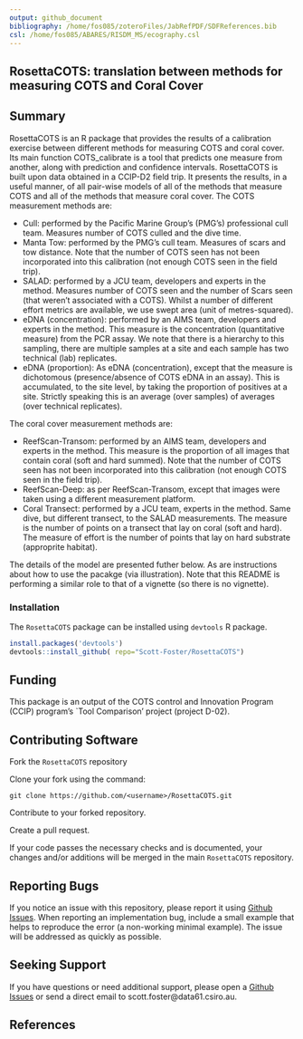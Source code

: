 ```yaml
---
output: github_document
bibliography: /home/fos085/zoteroFiles/JabRefPDF/SDFReferences.bib
csl: /home/fos085/ABARES/RISDM_MS/ecography.csl
---
```


## RosettaCOTS: translation between methods for measuring COTS and Coral Cover

## Summary

RosettaCOTS is an R package that provides the results of a calibration exercise between different methods for measuring COTS and coral cover. Its main function COTS_calibrate is a tool that predicts one measure from another, along with prediction and confidence intervals. RosettaCOTS is built upon data obtained in a CCIP-D2 field trip. It presents the results, in a useful manner, of all pair-wise models of all of the methods that measure COTS and all of the methods that measure coral cover. The COTS measurement methods are:

* Cull: performed by the Pacific Marine Group's (PMG's) professional cull team. Measures number of COTS culled and the dive time.
* Manta Tow: performed by the PMG's cull team. Measures of scars and tow distance. Note that the number of COTS seen has not been incorporated into this calibration (not enough COTS seen in the field trip).
* SALAD: performed by a JCU team, developers and experts in the method. Measures number of COTS seen and the number of Scars seen (that weren't associated with a COTS). Whilst a number of different effort metrics are available, we use swept area (unit of metres-squared).
* eDNA (concentration): performed by an AIMS team, developers and experts in the method. This measure is the concentration (quantitative measure) from the PCR assay. We note that there is a hierarchy to this sampling, there are multiple samples at a site and each sample has two technical (lab) replicates.
* eDNA (proportion): As eDNA (concentration), except that the measure is dichotomous (presence/absence of COTS eDNA in an assay). This is accumulated, to the site level, by taking the proportion of positives at a site. Strictly speaking this is an average (over samples) of averages (over technical replicates).

The coral cover measurement methods are:

* ReefScan-Transom: performed by an AIMS team, developers and experts in the method. This measure is the proportion of all images that contain coral (soft and hard summed). Note that the number of COTS seen has not been incorporated into this calibration (not enough COTS seen in the field trip).
* ReefScan-Deep: as per ReefScan-Transom, except that images were taken using a different measurement platform.
* Coral Transect: performed by a JCU team, experts in the method. Same dive, but different transect, to the SALAD measurements. The measure is the number of points on a transect that lay on coral (soft and hard). The measure of effort is the number of points that lay on hard substrate (approprite habitat).

The details of the model are presented futher below. As are instructions about how to use the pacakge (via illustration). Note that this README is performing a similar role to that of a vignette (so there is no vignette). 

### Installation

The `RosettaCOTS` package can be installed using `devtools` R package.

```r
install.packages('devtools')
devtools::install_github( repo="Scott-Foster/RosettaCOTS")
```

## Funding

This package is an output of the COTS control and Innovation Program (CCIP) program's `Tool Comparison' project (project D-02).

## Contributing Software
Fork the `RosettaCOTS` repository

Clone your fork using the command:

`git clone https://github.com/<username>/RosettaCOTS.git`

Contribute to your forked repository.

Create a pull request.

If your code passes the necessary checks and is documented, your changes 
and/or additions will be merged in the main `RosettaCOTS` repository.

## Reporting Bugs

If you notice an issue with this repository, please report it using [Github Issues](https://github.com/Scott-Foster/RosettaCOTS/issues). When reporting an implementation bug, include a small example that helps to reproduce the error (a non-working minimal example). The issue will be addressed as quickly as possible.

## Seeking Support

If you have questions or need additional support, please open a [Github Issues](https://github.com/Scott-Foster/RosettaCOTS/issues) or send a direct email to scott.foster@data61.csiro.au.


## References 


